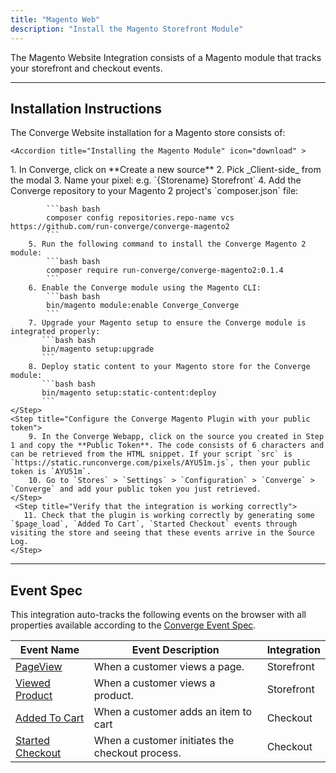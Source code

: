 ```yaml
---
title: "Magento Web"
description: "Install the Magento Storefront Module"
---
```


The Magento Website Integration consists of a Magento module that tracks your storefront and checkout events.

---

## Installation Instructions

The Converge Website installation for a Magento store consists of:

  
  <AccordionGroup>

    <Accordion title="Installing the Magento Module" icon="download" >

  <Steps>
    <Step title="Create a new Client Source in Converge">
      1. In Converge, click on **Create a new source**
        2. Pick _Client-side_ from the modal
        3. Name your pixel: e.g. `{Storename} Storefront`
    </Step>
    <Step title="Install the Magento Plugin">
        4. Add the Converge repository to your Magento 2 project's `composer.json` file:

            ```bash bash
            composer config repositories.repo-name vcs https://github.com/run-converge/converge-magento2
            ```
        5. Run the following command to install the Converge Magento 2 module:
            ```bash bash
            composer require run-converge/converge-magento2:0.1.4
            ```
        6. Enable the Converge module using the Magento CLI:
            ```bash bash
            bin/magento module:enable Converge_Converge
            ```
        7. Upgrade your Magento setup to ensure the Converge module is integrated properly:
           ```bash bash
           bin/magento setup:upgrade
           ```
        8. Deploy static content to your Magento store for the Converge module:
           ```bash bash
           bin/magento setup:static-content:deploy
           ```
    </Step>
    <Step title="Configure the Converge Magento Plugin with your public token">
        9. In the Converge Webapp, click on the source you created in Step 1 and copy the **Public Token**. The code consists of 6 characters and can be retrieved from the HTML snippet. If your script `src` is `https://static.runconverge.com/pixels/AYU51m.js`, then your public token is `AYU51m`.
        10. Go to `Stores` > `Settings` > `Configuration` > `Converge` > `Converge` and add your public token you just retrieved.  
    </Step>
     <Step title="Verify that the integration is working correctly">
       11. Check that the plugin is working correctly by generating some `$page_load`, `Added To Cart`, `Started Checkout` events through visiting the store and seeing that these events arrive in the Source Log.
    </Step>
</Steps>
   </Accordion >
   </AccordionGroup>
    
    
---

## Event Spec

This integration auto-tracks the following events on the browser with all properties available according to the [Converge Event Spec](../sources/pixel#event-specification).

| Event Name                                   | Event Description                                        | Integration | 
| -------------------------------------------- | -------------------------------------------------------- | --- | 
| [PageView](../converge-spec#page-view)                 | When a customer views a page.                            | Storefront  |
| [Viewed Product](../converge-spec#viewed-product)           | When a customer views a product.                         | Storefront |
| [Added To Cart](../converge-spec#added-to-cart)            | When a customer adds an item to cart                     | Checkout | 
| [Started Checkout](../converge-spec#started-checkout)         | When a customer initiates the checkout process.          | Checkout | 









